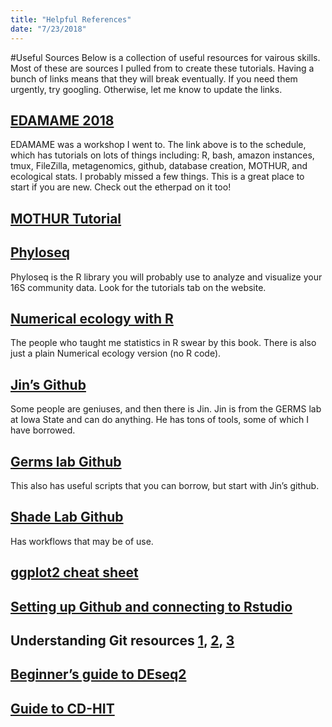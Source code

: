 ```yaml
---
title: "Helpful References"
date: "7/23/2018"
---
```


#Useful Sources
Below is a collection of useful resources for vairous skills. Most of these are sources I pulled from to create these tutorials.
Having a bunch of links means that they will break eventually. If you need them urgently, try googling. Otherwise, let me know to update the links.

## [EDAMAME 2018](https://github.com/edamame-course/2018-Tutorials/wiki/Schedule-EDAMAME-2018#-sunday-24-june-2018)
EDAMAME was a workshop I went to. The link above is to the schedule, which has tutorials on lots of things including: R, bash, amazon instances, tmux, FileZilla, metagenomics, github, database creation, MOTHUR, and ecological stats. I probably missed a few things. This is a great place to start if you are new. Check out the etherpad on it too!

## [MOTHUR Tutorial](https://mothur.org/wiki/EDAMAME)

## [Phyloseq](https://joey711.github.io/phyloseq/)
Phyloseq is the R library you will probably use to analyze and visualize your 16S community data. Look for the tutorials tab on the website.

## [Numerical ecology with R](http://www.ievbras.ru/ecostat/Kiril/R/Biblio/R_eng/Numerical%20Ecology%20with%20R%20(use%20R).pdf)
The people who taught me statistics in R swear by this book. There is also just a plain Numerical ecology version (no R code).

## [Jin's Github](https://github.com/metajinomics)
Some people are geniuses, and then there is Jin. Jin is from the GERMS lab at Iowa State and can do anything. He has tons of tools, some of which I have borrowed.

## [Germs lab Github](https://github.com/germs-lab)
This also has useful scripts that you can borrow, but start with Jin's github.

## [Shade Lab Github](https://github.com/ShadeLab)
Has workflows that may be of use.

## [ggplot2 cheat sheet](https://www.rstudio.com/wp-content/uploads/2015/03/ggplot2-cheatsheet.pdf)

## [Setting up Github and connecting to Rstudio](https://resources.github.com/articles/github-and-rstudio/)

## Understanding Git resources [1](https://www.sbf5.com/~cduan/technical/git/), [2](http://gitolite.com/gcs.html#), [3](http://eagain.net/articles/git-for-computer-scientists/)

## [Beginner's guide to DEseq2](https://bioc.ism.ac.jp/packages/2.14/bioc/vignettes/DESeq2/inst/doc/beginner.pdf)

## [Guide to CD-HIT](http://www.bioinformatics.org/cd-hit/cd-hit-user-guide.pdf)
